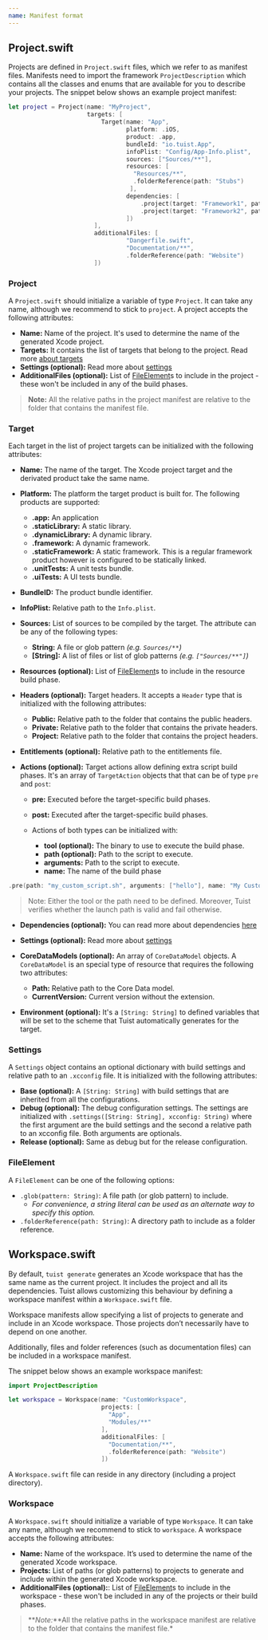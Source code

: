 ```yaml
---
name: Manifest format
---
```


## Project.swift

Projects are defined in `Project.swift` files, which we refer to as manifest files. Manifests need to import the framework `ProjectDescription` which contains all the classes and enums that are available for you to describe your projects. The snippet below shows an example project manifest:

```swift
let project = Project(name: "MyProject",
                      targets: [
                          Target(name: "App",
                                 platform: .iOS,
                                 product: .app,
                                 bundleId: "io.tuist.App",
                                 infoPlist: "Config/App-Info.plist",
                                 sources: ["Sources/**"],
                                 resources: [
                                   "Resources/**",
                                   .folderReference(path: "Stubs")
                                  ],
                                 dependencies: [
                                     .project(target: "Framework1", path: "../Framework1"),
                                     .project(target: "Framework2", path: "../Framework2")
                                 ])
                        ],
                        additionalFiles: [
                                 "Dangerfile.swift",
                                 "Documentation/**",
                                 .folderReference(path: "Website")
                        ])
```

### Project

A `Project.swift` should initialize a variable of type `Project`. It can take any name, although we recommend to stick to `project`. A project accepts the following attributes:

- **Name:** Name of the project. It's used to determine the name of the generated Xcode project.
- **Targets:** It contains the list of targets that belong to the project. Read more [about targets](#target)
- **Settings (optional):** Read more about [settings](#settings)
- **AdditionalFiles (optional):** List of [FileElement](#FileElement)s to include in the project - these won't be included in any of the build phases.

> **Note:** All the relative paths in the project manifest are relative to the folder that contains the manifest file.

### Target

Each target in the list of project targets can be initialized with the following attributes:

* **Name:** The name of the target. The Xcode project target and the derivated product take the same name.
* **Platform:** The platform the target product is built for. The following products are supported:

  * **.app:** An application
  * **.staticLibrary:** A static library.
  * **.dynamicLibrary:** A dynamic library.
  * **.framework:** A dynamic framework.
  * **.staticFramework:** A static framework. This is a regular framework product however is configured to be statically linked.
  * **.unitTests:** A unit tests bundle.
  * **.uiTests:** A UI tests bundle.

* **BundleID:** The product bundle identifier.
* **InfoPlist:** Relative path to the `Info.plist`.
* **Sources:** List of sources to be compiled by the target. The attribute can be any of the following types:
  * **String:** A file or glob pattern _(e.g. `Sources/**`)_
  * **[String]:** A list of files or list of glob patterns _(e.g. `["Sources/**"]`)_

* **Resources (optional):** List of [FileElement](#FileElement)s to include in the resource build phase.
* **Headers (optional):** Target headers. It accepts a `Header` type that is initialized with the following attributes:
  * **Public:** Relative path to the folder that contains the public headers.
  * **Private:** Relative path to the folder that contains the private headers.
  * **Project:** Relative path to the folder that contains the project headers.

* **Entitlements (optional):** Relative path to the entitlements file.
* **Actions (optional):** Target actions allow defining extra script build phases. It's an array of `TargetAction` objects that that can be of type `pre` and `post`:

  - **pre:** Executed before the target-specific build phases.
  - **post:** Executed after the target-specific build phases.

  - Actions of both types can be initialized with:

    - **tool (optional):** The binary to use to execute the build phase.
    - **path (optional):** Path to the script to execute.
    - **arguments:** Path to the script to execute.
    - **name:** The name of the build phase

```swift
.pre(path: "my_custom_script.sh", arguments: ["hello"], name: "My Custom Script Phase")
```

> Note: Either the tool or the path need to be defined. Moreover, Tuist verifies whether the launch path is valid and fail otherwise.

- **Dependencies (optional):** You can read more about dependencies [here](./dependencies.md)
- **Settings (optional):** Read more about [settings](#settings)

- **CoreDataModels (optional):** An array of `CoreDataModel` objects. A `CoreDataModel` is an special type of resource that requires the following two attributes:
  - **Path:** Relative path to the Core Data model.
  - **CurrentVersion:** Current version without the extension.
- **Environment (optional):** It's a `[String: String]` to defined variables that will be set to the scheme that Tuist automatically generates for the target.

### Settings

A `Settings` object contains an optional dictionary with build settings and relative path to an `.xcconfig` file. It is initialized with the following attributes:

- **Base (optional):** A `[String: String]` with build settings that are inherited from all the configurations.
- **Debug (optional):** The debug configuration settings. The settings are initialized with `.settings([String: String], xcconfig: String)` where the first argument are the build settings and the second a relative path to an xcconfig file. Both arguments are optionals.
- **Release (optional):** Same as debug but for the release configuration.

### FileElement

A `FileElement` can be one of the following options:

- `.glob(pattern: String)`: A file path (or glob pattern) to include.
  - _For convenience, a string literal can be used as an alternate way to specify this option._
- `.folderReference(path: String)`: A directory path to include as a folder reference.

## Workspace.swift

By default, `tuist generate` generates an Xcode workspace that has the same name as the current project. It includes the project and all its dependencies. Tuist allows customizing this behaviour by defining a workspace manifest within a `Workspace.swift` file.

Workspace manifests allow specifying a list of projects to generate and include in an Xcode workspace. Those projects don’t necessarily have to depend on one another.

Additionally, files and folder references (such as documentation files) can be included in a workspace manifest.

The snippet below shows an example workspace manifest:

```swift
import ProjectDescription

let workspace = Workspace(name: "CustomWorkspace",
                          projects: [
                            "App",
                            "Modules/**"
                          ],
                          additionalFiles: [
                            "Documentation/**",
                            .folderReference(path: "Website")
                          ])
```

A `Workspace.swift` file can reside in any directory (including a project directory).

### Workspace

A `Workspace.swift` should initialize a variable of type `Workspace`. It can take any name, although we recommend to stick to `workspace`. A workspace accepts the following attributes:

- **Name:** Name of the workspace. It’s used to determine the name of the generated Xcode workspace.
- **Projects:** List of paths (or glob patterns) to projects to generate and include within the generated Xcode workspace.
- **AdditionalFiles (optional):**: List of [FileElement](#FileElement)s to include in the workspace - these won't be included in any of the projects or their build phases.

> **_Note:_**All the relative paths in the workspace manifest are relative to the folder that contains the manifest file.\*
